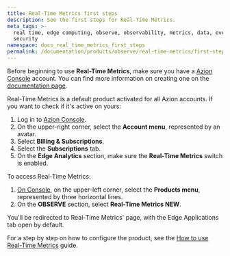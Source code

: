 ```yaml
---
title: Real-Time Metrics first steps
description: See the first steps for Real-Time Metrics.
meta_tags: >-
  real time, edge computing, observe, observability, metrics, data, events,
  security
namespace: docs_real_time_metrics_first_steps
permalink: /documentation/products/observe/real-time-metrics/first-steps/
---
```


Before beginning to use **Real-Time Metrics**, make sure you have a [Azion Console](https://console.azion.com) account. You can find more information on creating one on the [documentation page](/en/documentation/products/accounts/creating-account/).

Real-Time Metrics is a default product activated for all Azion accounts. If you want to check if it's active on yours:

1. Log in to [Azion Console](https://console.azion.com).
2. On the upper-right corner, select the **Account menu**, represented by an avatar.
3. Select **Billing & Subscriptions**.
4. Select the **Subscriptions** tab.
5. On the **Edge Analytics** section, make sure the **Real-Time Metrics** switch is enabled.

To access Real-Time Metrics:

1. [On Console](https://console.azion.com), on the upper-left corner, select the **Products menu**, represented by three horizontal lines.
2. On the **OBSERVE** section, select **Real-Time Metrics NEW**.

You'll be redirected to Real-Time Metrics' page, with the Edge Applications tab open by default.

For a step by step on how to configure the product, see the [How to use Real-Time Metrics](/en/documentation/products/guides/use-real-time-metrics/) guide.



